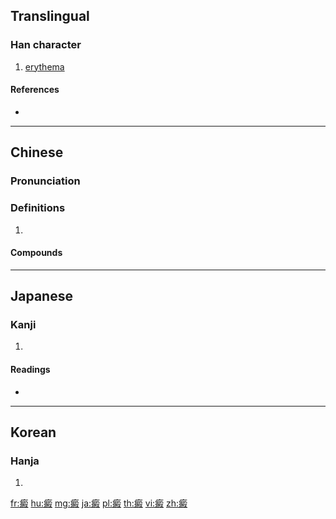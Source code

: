 {{character info/new}}
==Translingual==

===Han character===
{{Han char|rn=104|rad=疒|as=13|sn=18|four=00147|canj=KSCE}}

# [[erythema]]

====References====
* {{Han ref|kx=0781.410|dkj=22570|dj=1191.130|hdz=42700.190|uh=765C|ud=30300|bh=F04A|bd=61514}}

----

==Chinese==
{{zh-forms}}

===Pronunciation===
{{zh-pron
|m=diàn
|c=din6
|cat=
}}

===Definitions===
{{zh-hanzi}}

# {{rfdef|zh}}

====Compounds====
{{zh-der|白癜風}}

----

==Japanese==

===Kanji===
{{ja-kanji|grade=|rs=疒13}}

# {{defn|lang=ja|sort=疒13}}

====Readings====
* {{ja-readings|on=[[でん]] (den), [[てん]] (ten)|kun=[[なまず]] (namazu)|nanori=}}

----

==Korean==

===Hanja===
{{ko-hanja|hangeul=전|eumhun=|rv=jeon|mr=chŏn|y=cen}}

# {{defn|lang=ko|sort=疒13}}

[[fr:癜]]
[[hu:癜]]
[[mg:癜]]
[[ja:癜]]
[[pl:癜]]
[[th:癜]]
[[vi:癜]]
[[zh:癜]]